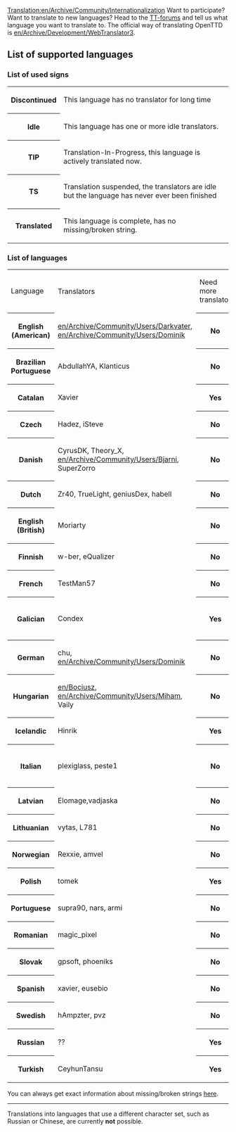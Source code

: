 [[Translation:en/Archive/Community/Internationalization]]
Want to participate? Want to translate to new languages? Head to the [http://www.tt-forums.net/viewtopic.php?t=7924 TT-forums] and tell us what language you want to translate to. The official way of translating OpenTTD is [[en/Archive/Development/WebTranslator3]].

==List of supported languages==

===List of used signs===
<table>
<tr><th class="unclaimed">Discontinued<td>This language has no translator for long time</td></tr>
<tr><th class="claimed">Idle<td>This language has one or more idle translators.</td></tr>
<tr><th class="wip">TIP<td>Translation-In-Progress, this language is actively translated now.</td></tr>
<tr><th class="converted">TS</th><td>Translation suspended, the translators are idle but the language has never ever been finished</td></tr>
<tr><th class="checked2">Translated<td>This language is complete, has no missing/broken string.</td></tr>
</table>

===List of languages===
<table>
<tr><td>Language</td><td>Translators</td><td>Need more translator</td><td>Comment</td></tr>
<tr><th class="checked2">English (American)</th><td>[[en/Archive/Community/Users/Darkvater]], [[en/Archive/Community/Users/Dominik]]</td><th class="claimed">No</th><td>-</td></tr>
<tr><th class="checked2">Brazilian Portuguese</th><td>AbdullahYA, Klanticus</td><th class="claimed">No</th><td>-</td></tr>
<tr><th class="checked2">Catalan</th><td>Xavier</td><th class="checked2">Yes</th><td>-</td></tr>
<tr><th class="checked2">Czech</th><td>Hadez, iSteve</td><th class="claimed">No</th><td>-</td></tr>
<tr><th class="checked2">Danish</th><td>CyrusDK, Theory_X, [[en/Archive/Community/Users/Bjarni]], SuperZorro</td><th class="claimed">No</th><td>-</td></tr>
<tr><th class="checked2">Dutch</th><td>Zr40, TrueLight, geniusDex, habell</td><th class="claimed">No</th><td>-</td></tr>
<tr><th class="checked2">English (British)</th><td>Moriarty</td><th class="claimed">No</th><td>-</td></tr>
<tr><th class="checked2">Finnish</th><td>w-ber, eQualizer</td><th class="claimed">No</th><td>-</td></tr>
<tr><th class="checked2">French</th><td>TestMan57</td><th class="claimed">No</th><td>-</td></tr>
<tr><th class="claimed">Galician</th><td>Condex</td><th class="checked2">Yes</th><td>Missing 23 strings</td></tr>
<tr><th class="checked2">German</th><td>chu, [[en/Archive/Community/Users/Dominik]]</td><th class="claimed">No</th><td>-</td></tr>
<tr><th class="checked2">Hungarian</th><td>[[en/Bociusz]], [[en/Archive/Community/Users/Miham]], Vaily</td><th class="claimed">No</th><td>-</td></tr>
<tr><th class="checked2">Icelandic</th><td>Hinrik</td><th class="checked2">Yes</th><td>-</td></tr>
<tr><th class="claimed">Italian</th><td>plexiglass, peste1</td><th class="claimed">No</th><td>Missing 169 strings</td></tr>
<tr><th class="checked2">Latvian</th><td>Elomage,vadjaska</td><th class="claimed">No</th><td>-</td></tr>
<tr><th class="checked2">Lithuanian</th><td>vytas, L781</td><th class="claimed">No</th><td>-</td></tr>
<tr><th class="checked2">Norwegian</th><td>Rexxie, amvel</td><th class="claimed">No</th><td>-</td></tr>
<tr><th class="checked2">Polish</th><td>tomek</td><th class="checked2">Yes</th><td>-</td></tr>
<tr><th class="checked2">Portuguese</th><td>supra90, nars, armi</td><th class="claimed">No</th><td>-</td></tr>
<tr><th class="checked2">Romanian</th><td>magic_pixel</td><th class="claimed">No</th><td>-</td></tr>
<tr><th class="claimed">Slovak</th><td>gpsoft, phoeniks</td><th class="claimed">No</th><td>-</td></tr>
<tr><th class="claimed">Spanish</th><td>xavier, eusebio</td><th class="claimed">No</th><td>-</td></tr>
<tr><th class="claimed">Swedish</th><td>hAmpzter, pvz</td><th class="claimed">No</th><td>-</td></tr>
<tr><th class="converted">Russian</th><td>??</td><th class="checked2">Yes</th><td>-</td></tr>
<tr><th class="claimed">Turkish</th><td>CeyhunTansu</td><th class="checked2">Yes</th><td>-</td></tr>
</table>

You can always get exact information about missing/broken strings [http://translator.openttd.org/checklangfiles.php here].

----


Translations into languages that use a different character set, such as Russian or Chinese, are currently '''not''' possible.